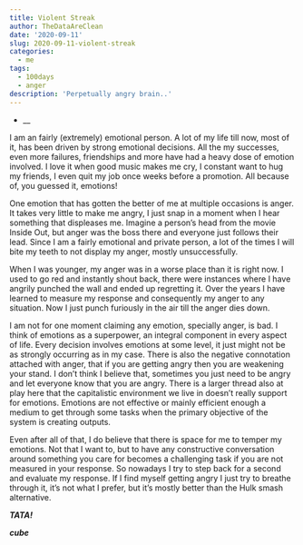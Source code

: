 ```yaml
---
title: Violent Streak
author: TheDataAreClean
date: '2020-09-11'
slug: 2020-09-11-violent-streak
categories:
  - me
tags:
  - 100days
  - anger
description: 'Perpetually angry brain..'
---
```


* __

I am an fairly (extremely) emotional person. A lot of my life till now, most of it, has been driven by strong emotional decisions. All the my successes, even more failures, friendships and more have had a heavy dose of emotion involved. I love it when good music makes me cry, I constant want to hug my friends, I even quit my job once weeks before a promotion. All because of, you guessed it, emotions!

One emotion that has gotten the better of me at multiple occasions is anger. It takes very little to make me angry, I just snap in a moment when I hear something that displeases me. Imagine a person's head from the movie Inside Out, but anger was the boss there and everyone just follows their lead. Since I am a fairly emotional and private person, a lot of the times I will bite my teeth to not display my anger, mostly unsuccessfully.

When I was younger, my anger was in a worse place than it is right now. I used to go red and instantly shout back, there were instances where I have angrily punched the wall and ended up regretting it. Over the years I have learned to measure my response and consequently my anger to any situation. Now I just punch furiously in the air till the anger dies down.

I am not for one moment claiming any emotion, specially anger, is bad. I think of emotions as a superpower, an integral component in every aspect of life. Every decision involves emotions at some level, it just might not be as strongly occurring as in my case. There is also the negative connotation attached with anger, that if you are getting angry then you are weakening your stand. I don't think I believe that, sometimes you just need to be angry and let everyone know that you are angry. There is a larger thread also at play here that the capitalistic environment we live in doesn't really support for emotions. Emotions are not effective or mainly efficient enough a medium to get through some tasks when the primary objective of the system is creating outputs.

Even after all of that, I do believe that there is space for me to temper my emotions. Not that I want to, but to have any constructive conversation around something you care for becomes a challenging task if you are not measured in your response. So nowadays I try to step back for a second and evaluate my response. If I find myself getting angry I just try to breathe through it, it's not what I prefer, but it's mostly better than the Hulk smash alternative.

**_TATA!_**

**_cube_**
